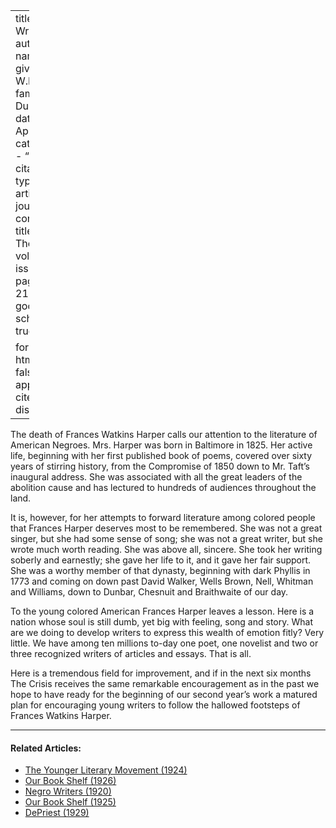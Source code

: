 
---
title: 'The Writer'
author:
  - name:
      given: W.E.B.
      family: Du Bois
date: Apr. 1911
categories: 
  - ""
citation: 
  type: article-journal
  container-title: The Crisis
  volume: 1
  issue: 6
  page: 20-21
google-scholar: true

format:
  html:
    toc: false
    appendix-cite-as: display
---



The death of Frances Watkins Harper calls our attention to the literature of American Negroes. Mrs. Harper was born in Baltimore in 1825. Her active life, beginning with her first published book of poems, covered over sixty years of stirring history, from the Compromise of 1850 down to Mr. Taft's inaugural address. She was associated with all the great leaders of the abolition cause and has lectured to hundreds of audiences throughout the land.

It is, however, for her attempts to forward literature among colored people that Frances Harper deserves most to be remembered. She was not a great singer, but she had some sense of song; she was not a great writer, but she wrote much worth reading. She was above all, sincere. She took
her writing soberly and earnestly; she gave her life to it, and it gave her fair support. She was a worthy member of that dynasty, beginning with dark Phyllis in 1773 and coming on down past David Walker, Wells Brown, Nell, Whitman and Williams, down to Dunbar, Chesnuit and Braithwaite of our day.

To the young colored American Frances Harper leaves a lesson. Here is a nation whose soul is still dumb, yet big with feeling, song and story. What are we doing to develop writers to express this wealth of emotion fitly? Very little. We have among ten millions to-day one poet, one novelist and two or three recognized writers of articles and essays. That is all.

Here is a tremendous field for improvement, and if in the next six months <span class="crisis-title">The Crisis</span> receives the same remarkable encouragement as in the past we hope to have ready for the beginning of our second year's work a matured plan for encouraging young writers to follow the hallowed footsteps of Frances Watkins Harper.

<!-- Similar articles start here -->
<div  class="clear-wrap"></div>
<hr>
#### Related Articles:

* [The Younger Literary Movement (1924)](/Volumes/27/04/younger_movement.html)
* [Our Book Shelf (1926)](/Volumes/31/03/book_shelf.html)
* [Negro Writers (1920)](/Volumes/19/06/negro_writers.html)
* [Our Book Shelf (1925)](/Volumes/31/01/our_bookshelf.html)
* [DePriest (1929)](/Volumes/36/02/depriest.html)

<!-- Similar articles end here -->